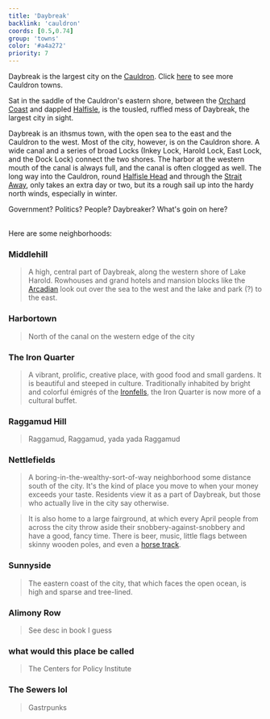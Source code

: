 ```yaml
---
title: 'Daybreak'
backlink: 'cauldron'
coords: [0.5,0.74]
group: 'towns'
color: '#a4a272'
priority: 7
---
```


Daybreak is the largest city on the [Cauldron](). Click [here](cauldron#towns) to see more Cauldron towns.

Sat in the saddle of the Cauldron's eastern shore, between the [Orchard Coast]() and dappled [Halfisle](), is the tousled, ruffled mess of Daybreak, the largest city in sight.

Daybreak is an ithsmus town, with the open sea to the east and the Cauldron to the west. Most of the city, however, is on the Cauldron shore. A wide canal and a series of broad Locks (Inkey Lock, Harold Lock, East Lock, and the Dock Lock) connect the two shores. The harbor at the western mouth of the canal is always full, and the canal is often clogged as well. The long way into the Cauldron, round [Halfisle Head](halfisle#) and through the [Strait Away](cauldron#the-strait-away), only takes an extra day or two, but its a rough sail up into the hardy north winds, especially in winter.

Government? Politics? People? Daybreaker? What's goin on here?

\
Here are some neighborhoods:

### Middlehill

> A high, central part of Daybreak, along the western shore of Lake Harold. Rowhouses and grand hotels and mansion blocks like the [Arcadian]() look out over the sea to the west and the lake and park (?) to the east.

### Harbortown

> North of the canal on the western edge of the city

### The Iron Quarter

> A vibrant, prolific, creative place, with good food and small gardens. It is beautiful and steeped in culture. Traditionally inhabited by bright and colorful émigrés of the [Ironfells](), the Iron Quarter is now more of a cultural buffet.

### Raggamud Hill

> Raggamud, Raggamud, yada yada Raggamud

### Nettlefields

> A boring-in-the-wealthy-sort-of-way neighborhood some distance south of the city. It's the kind of place you move to when your money exceeds your taste. Residents view it as a part of Daybreak, but those who actually live in the city say otherwise.

> It is also home to a large fairground, at which every April people from across the city throw aside their snobbery-against-snobbery and have a good, fancy time. There is beer, music, little flags between skinny wooden poles, and even a [horse track](brothertobadbugs).

### Sunnyside

> The eastern coast of the city, that which faces the open ocean, is high and sparse and tree-lined.

### Alimony Row

> See desc in book I guess

### what would this place be called

> The Centers for Policy Institute

### The Sewers lol

> Gastrpunks